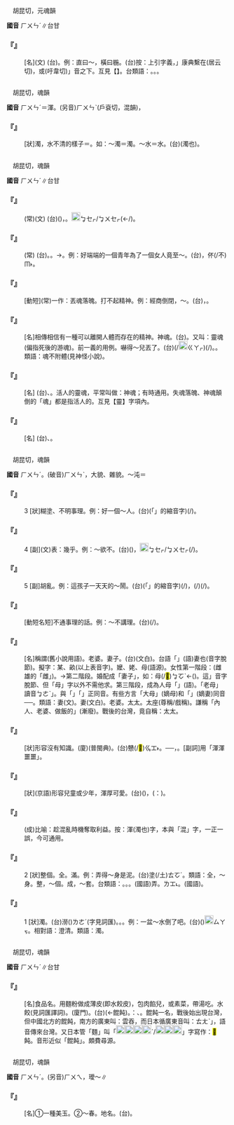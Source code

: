 
=={{ruby|楎|ㄏㄨㄣˊ}}==

　胡昆切，元魂韻

'''國音''' <rt>ㄏㄨㄣˊ</rt>∥台甘

    

==='''『{{ruby|楎|ㄏㄨㄣˊ}}』'''===
: [名](文) (台){{ruby|懸|ㄏㄢˊ}}{{ruby|掛|ㄍㄨㄚ˪}}{{ruby|衣|ㄧ}}{{ruby|服|ㄏㆦㆶ ͘}}{{ruby|丌|ㆤ}}{{ruby|器|ㄎㄧ˪}}{{ruby|具|ㄍㄨ˫}}。例：直曰～，橫曰椸。(台)按：上引字義，{{ruby|「|ㄐㄩㄣ}}」康典繫在(居云切)，或(吁韋切){{ruby|「|ㄏㄨㄟ}}」音之下。互見【{{ruby|桁|ㄏㄤˋ}}】。台類語：{{ruby|衫|ㄙㆩ}}{{ruby|仔|ㄚ}}{{ruby|架|ㄍㆤ˪}}。{{ruby|衫|ㄙㆩ}}{{ruby|架|ㄍㆤ˪}}{{ruby|仔|ㄗㄨㄟˇ}}。{{ruby|掛|ㄍㄨㄚ˪}}{{ruby|衫|ㄙㆩ}}{{ruby|丌|ㆤ}}。
    

=={{ruby|混|ㄏㄨㄣˊ}}==

　胡昆切，魂韻

'''國音''' <rt>ㄏㄨㄣˊ</rt>＝渾。(另音)<rt>ㄏㄨㄣˋ</rt>(戶袞切，混韻){{ruby|。|ㄏㄨㄣˇ}}，

    

==='''『{{ruby|混|ㄏㄨㄣˊ}}』'''===
: [狀]濁，水不清的樣子＝{{ruby|渾|ㄏㄨㄣˊ}}。如：～濁＝{{ruby|渾|ㄏㄨㄣˊ}}濁。～水＝{{ruby|渾|ㄏㄨㄣˊ}}水。(台){{ruby|澇|ㄌㄜˊ}}(濁也)。
    

=={{ruby|魂|ㄏㄨㄣˊ}}==

　胡昆切，魂韻

'''國音''' <rt>ㄏㄨㄣˊ</rt>∥台甘

    

==='''『{{ruby|黯|ㄢˋ}}{{ruby|然|ㄖㄢˊ}}{{ruby|魂|ㄏㄨㄣˊ}}{{ruby|銷|ㄒㄧㄠ}}』'''===
: (常)(文) (台)({{ruby|因|ㄧㄣ}}{{ruby|為|ㄨㄧ˫}}{{ruby|傷|ㄒㄧㆲ}}{{ruby|情|ㄐㄧㄥˊ}}){{ruby|心|ㄒㄧㆬ}}{{ruby|情|ㄐㄧㄥˊ}}{{ruby|黯|ㆰˋ}}{{ruby|淡|ㄉㆰ˫}}，{{ruby|神|ㄒㄧㄣˊ}}{{ruby|魂|ㄏㄨㄣˊ}}{{ruby|無|ㆠㄜˊ}}{{ruby|了|ㄌㄧㄠˋ}}{{ruby|了|ㄌㄧㄠˋ}}。{{ruby|一|ㄐㄧㆵ ͘}}{{ruby|個|ㆤˊ}}{{ruby|人|ㄌㄤˊ}}{{ruby|恰|ㄍㄚㆷ}}{{ruby|若|ㄋㄚˋ}}{{ruby|直|ㄉㄧㆵ ͘}}{{ruby|直|ㄉㄧㆵ ͘}}[[File:fa49.png|20px]]<rt>ㆠㆤㆷ/ㆠㄨㆤㆷ</rt>{{ruby|磑|ㄨㄧ}}(←{{ruby|<mark>&#xffbdd;</mark>|ㄨㄧ˫}}/{{ruby|萎|ㄨㄧˋ}}){{ruby|去|ㄎㄧ˪}}。
    

==='''『{{ruby|神|ㄕㄣˊ}}{{ruby|魂|ㄏㄨㄣˊ}}{{ruby|顛|ㄉㄧㄢ}}{{ruby|倒|ㄉㄠˇ}}』'''===
: (常) (台){{ruby|精|ㄐㄧㄥ}}{{ruby|神|ㄒㄧㄣˊ}}{{ruby|氣|ㄎㄧ˪}}{{ruby|魄|ㄆㄧㆤㆶ}}{{ruby|無|ㆠㄜˊ}}{{ruby|自|ㄗㄨ˫}}{{ruby|在|ㄗㄞ˫}}{{ruby|去|ㄎㄧ˪}}。{{ruby|失|ㄒㄧㆴ}}{{ruby|常|ㄒㄧㆲˊ}}。→{{ruby|神|ㄒㄧㄣˊ}}{{ruby|經|ㄍㄧㄥ}}{{ruby|錯|ㄘㄜ˪}}{{ruby|亂|ㄌㄨㄢ˫}}。例：好端端的一個青年為了一個女人竟至～。(台){{ruby|好|ㄏㄜˋ}}{{ruby|好|ㄏㄜˋ}}{{ruby|丌|ㆤ}}{{ruby|一|ㄐㄧㆵ ͘}}{{ruby|個|ㆤˊ}}{{ruby|少|ㄒㄧㄠˋ}}{{ruby|年|ㄌㄧㄢˊ}}{{ruby|人|ㄌㄤˊ}}{{ruby|為|ㄨㄧ˫}}{{ruby|著|ㄉㄧㄜㆷ ͘}}{{ruby|一|ㄐㄧㆵ ͘}}{{ruby|個|ㆤˊ}}{{ruby|查|ㄗㄚ}}{{ruby|某|ㆠㆦˋ}}，{{ruby|迷|ㆠㆤˊ}}{{ruby|到|ㄍㄚㆷ}}伓(/不)<rt>ㆬ˫</rt>{{ruby|知|ㄗㄞ}}{{ruby|頭|ㄊㄠˊ}}{{ruby|天|ㄊㆪ}}。
    

==='''『{{ruby|失|ㄕ}}{{ruby|魂|ㄏㄨㄣˊ}}{{ruby|落|ㄌㄨㄛˋ}}{{ruby|魄|ㄆㄛˋ}}』'''===
: [動短](常)一作：丟魂落魄。打不起精神。例：經商倒閉，～。(台){{ruby|做|ㄗㄨㆤ˪/ㄗㄜ˪}}{{ruby|生|ㄒㄧㄥ}}{{ruby|理|ㄌㄧˋ}}{{ruby|失|ㄒㄧㆴ}}{{ruby|敗|ㄅㄞ˫}}，{{ruby|垂|ㄙㄨㆤˊ}}{{ruby|頭|ㄊㄠˊ}}{{ruby|<mark>&#xffbd1;</mark>|ㄉㆰˋ}}{{ruby|尾|ㆠㆤˋ/ㆠㄨㆤˋ}}。
    

==='''『{{ruby|魂|ㄏㄨㄣˊ}}』'''===
: [名]相傳相信有一種可以離開人體而存在的精神。神魂。(台){{ruby|神|ㄒㄧㄣˊ}}{{ruby|魂|ㄏㄨㄣˊ}}。又叫：靈魂(偏指死後的游魂)。前一義的用例。嚇得～兒丟了。(台){{ruby|驚|ㄍㄧㆩ}}{{ruby|一|ㄐㄧㆵ ͘}}{{ruby|跳|ㄉㄧㄜˊ}}(/{{ruby|驚|ㄍㄧㆩ}}[[File:fa42.png|20px]]<rt>ㄍㄚㆷ</rt>){{ruby|神|ㄒㄧㄣˊ}}{{ruby|魂|ㄏㄨㄣˊ}}{{ruby|著|ㄉㄧㄜㆷ}}(/{{ruby|都|ㄉㄜ˫}}){{ruby|無|ㆠㄜˊ}}{{ruby|了|ㄌㄧㄠˋ}}{{ruby|了|·ㄌㄧㄠˋ}}。{{ruby|飛|ㄅㄨㆤ˫/ㄅㆤ}}{{ruby|上|ㄐㄧㆧ˫/ㄐㄧㆫ˫}}{{ruby|天|ㄊㆪ}}{{ruby|去|ㄎㄧ˪}}。類語：魂不附體(見神怪小說)。
    

==='''『{{ruby|靈|ㄌㄧㄥˊ}}{{ruby|魂|ㄏㄨㄣˊ}}』'''===
: [名] (台){{ruby|俗|ㄒㄧㆦㆶ ͘}}{{ruby|迷|ㆠㆤˊ}}{{ruby|信|ㄒㄧㄣ˪}}{{ruby|死|ㄒㄧˋ}}{{ruby|人|ㄌㄤˊ}}{{ruby|丌|ㆤ}}{{ruby|靈|ㄌㄧㄥˊ}}{{ruby|魂|ㄏㄨㄣˊ}}、{{ruby|離|ㄌㄧˊ}}{{ruby|開|ㄎㄨㄧ}}{{ruby|屍|ㄒㄧ}}{{ruby|體|ㄊㆤˋ}}{{ruby|存|ㄗㄨㄣˊ}}{{ruby|在|ㄗㄞ˫}}。活人的靈魂，平常叫做：神魂；有時通用。失魂落魄、神魂顛倒的「魂」都是指活人的。互見【靈】字項內。
    

==='''『{{ruby|國|ㄍㄨㄛˊ}}{{ruby|魂|ㄏㄨㄣˊ}}』'''===
: [名] (台){{ruby|國|ㄍㆦㆶ}}{{ruby|家|ㄍㄚ}}{{ruby|人|ㆢㄧㄣˊ/ㄌㄧㄣˊ}}{{ruby|民|ㆠㄧㄣˊ}}{{ruby|丌|ㆤ}}{{ruby|基|ㄍㄧ}}{{ruby|本|ㄅㄨㄣˋ}}{{ruby|精|ㄐㄧㄥ}}{{ruby|神|ㄒㄧㄣˊ}}、{{ruby|意|ㄧ˪}}{{ruby|志|ㄐㄧ˪}}。
    

=={{ruby|渾|ㄏㄨㄣˊ}}==

　胡昆切，魂韻

'''國音''' <rt>ㄏㄨㄣˊ</rt>。(破音)<rt>ㄏㄨㄣˋ</rt>，大貌、雜貌。～沌{{ruby|。|ㄍㄨㄣˇ}}＝

    

==='''『{{ruby|渾|ㄏㄨㄣˊ}}』'''===
:3  [狀]糊塗、不明事理。例：好一個～人。(台){{ruby|<mark>&#xffb50;</mark>|ㄐㄧㆵ}}(「{{ruby|此|ㄐㄧˋ}}{{ruby|一|ㄐㄧㆵ ͘}}」的縮音字)(/{{ruby|此|ㄐㄧㆵ}}){{ruby|個|ㆤˊ}}{{ruby|人|ㄌㄤˊ}}{{ruby|真|ㄐㄧㄣ}}{{ruby|正|ㄐㄧㆩ˪/ㄐㄧㆩ}}{{ruby|戇|ㆣㆲ˫}}{{ruby|直|ㄉㄧㆵ ͘}}。
    

==='''『{{ruby|渾|ㄏㄨㄣˊ}}』'''===
:4  [副](文)表：幾乎。例：～欲不{{ruby|勝|ㄕㄥ}}{{ruby|簪|ㄗㄢ}}。(台)({{ruby|頭|ㄊㄠˊ}}{{ruby|毛|ㄇㆦ/ㄇㆭˊ}}{{ruby|稀|ㄏㄧ}}{{ruby|少|ㄐㄧㄜˋ}})，{{ruby|一|ㄐㄧㆵ ͘}}{{ruby|直|ㄉㄧㆵ ͘}}[[File:fa49.png|20px]]<rt>ㆠㆤㆷ/ㆠㄨㆤㆷ</rt>{{ruby|連|ㄌㄧㄢˊ/ㄌㄧㄢ˫}}{{ruby|簪|ㄗㆰ}}{{ruby|仔|ㄚ}}{{ruby|著|ㄉㄧㄜㆷ}}(/{{ruby|都|ㄉㄜ˫}}){{ruby|插|ㄘㄚㆷ}}{{ruby|<mark>&#xffa45;</mark>|ㆠㆤ˫/ㆠㄨㆤ˫}}{{ruby|住|ㄉㄧㄠˊ}}。
    

==='''『{{ruby|渾|ㄏㄨㄣˊ}}』'''===
:5  [副]胡亂。例：這孩子一天天的～鬧。(台){{ruby|<mark>&#xffb50;</mark>|ㄐㄧㆵ}}(「{{ruby|此|ㄐㄧˋ}}{{ruby|一|ㄐㄧㆵ ͘}}」的縮音字)(/{{ruby|此|ㄐㄧㆵ}}){{ruby|個|ㆤˊ}}{{ruby|<mark>&#xffb51;</mark>|ㆣㄧㄣˋ}}{{ruby|仔|ㄚ}}，{{ruby|逐|ㄉㄚㆶ ͘}}{{ruby|日|ㆢㄧㆵ ͘/ㄌㄧㆵ ͘}}{{ruby|著|ㄉㄧㄜㆷ}}(/{{ruby|都|ㄉㄜ˫}}){{ruby|是|ㄒㄧ˫}}{{ruby|亂|ㄌㄨㄢ˫}}{{ruby|吵|ㄘㄚˋ}}(/{{ruby|烏|ㆦ}}{{ruby|白|ㄅㆤㆷ ͘}}{{ruby|吵|ㄘㄚˋ}})。
    

==='''『{{ruby|渾|ㄏㄨㄣˊ}}{{ruby|話|ㄏㄨㄚˋ}}』'''===
: [動短名短]不通事理的話。例：～不講理。(台){{ruby|話|ㄨㆤ˫}}{{ruby|若|ㄋㄚ˫}}{{ruby|亂|ㄌㄨㄢ˫}}{{ruby|亂|ㄌㄨㄢ˫}}{{ruby|講|ㄍㆲˋ}}{{ruby|著|ㄉㄧㄜㆷ}}(/{{ruby|都|ㄉㄜ˫}}){{ruby|無|ㆠㄜˊ}}{{ruby|道|ㄉㄜ˫}}{{ruby|理|ㄌㄧˋ}}。
    

==='''『{{ruby|渾|ㄏㄨㄣˊ}}{{ruby|家|ㄐㄧㄚ}}』'''===
: [名]稱謂(舊小說用語)。老婆。妻子。(台){{ruby|妻|ㄘㆤ}}(文白)。台語「{{ruby|<mark>&#xffa44;</mark>|ㆠㆦˋ}}」(語)妻也(音字脫節)。擬字：某、畝(以上表音字)。嬤、姥、母(語源)。女性第一階段：{{ruby|公|ㄍㄤ}}{{ruby|母|ㆠㄨˋ/ㆠㄜˋ}}(雌雄的「雌」)。→第二階段。婚配成「妻子」，如：{{ruby|<mark>&#xffb7e;</mark>|ㄘㄨㄚ˫}}母(/<mark>&#xffa44;</mark>)<rt>ㆠㆦˋ</rt>←({{ruby|娶|ㄘㄨㄚ˫}}{{ruby|母|ㆠㆦˋ}})。這{{ruby|「|ㆠㆦˋ}}」音字脫節、但「母」字以外不需他求。第三階段，成為人母「{{ruby|老|ㄌㄠ˫}}{{ruby|母|ㆠㄜˋ/ㆠㄨˋ}}」(語)。「老母」讀音{{ruby|「|ㄋㆦˋ}}<rt>ㆠㄜˋ</rt>」。與「{{ruby|公|ㄍㄤ}}{{ruby|母|ㆠㄜˋ}}」{{ruby|丌|ㆤ}}「{{ruby|母|ㆠㄜˋ}}」正同音。有些方言「大母」(嫡母)和「{{ruby|大|ㄉㄨㄚ˫}}{{ruby|<mark>&#xffa44;</mark>|ㆠㆦˋ}}」(嫡妻)同音──{{ruby|大|ㄉㄨㄚ˫}}{{ruby|某|ㆠㆦˋ}}。類語：妻(文)。妻{{ruby|子|·ㄗˇ}}(文白)。老婆。太太。太座(尊稱/戲稱)。謙稱「內人、老婆、做飯的」(漸廢)。戰後的台灣，竟自稱：太太。
    

==='''『{{ruby|渾|ㄏㄨㄣˊ}}{{ruby|噩|ㄜˋ}}』'''===
: [狀]形容沒有知識。(廈){{ruby|<mark>&#xf9a67;</mark>|ㆣㆲ˫}}{{ruby|哞|ㄇㄚ}}{{ruby|哞|ㄇㄚ}}(普閩典)。(台)戇(/<mark>&#xffc53;</mark>)<rt>ㆣㆲ˫</rt>{{ruby|篤|ㄉㄨㆷ}}{{ruby|篤|ㄉㄨㆷ}}。──{{ruby|率|ㄙㄨㆵ}}{{ruby|直|ㄉㄧㆵ ͘}}，{{ruby|無|ㆠㄜˊ}}{{ruby|機|ㄍㄧ}}{{ruby|→|ㄎㄧ}}{{ruby|竅|ㄎㄧㄠ˪}}。[副詞]用「渾渾噩噩」。
    

==='''『{{ruby|渾|ㄏㄨㄣˊ}}{{ruby|得|ㄉㄜ}}{{ruby|嚕|ㄌㄨ}}{{ruby|兒|ㄦ}}』'''===
: [狀](京語)形容兒童或少年，渾厚可愛。(台){{ruby|古|ㄍㆦˋ}}{{ruby|意|ㄧ˪}}({{ruby|指|ㄍㄧˋ/ㄐㄧˋ}}{{ruby|青|ㄑㄧㄥ}}{{ruby|少|ㄒㄧㄠˋ}}{{ruby|年|ㄌㄧㄢˊ}})，{{ruby|古|ㄍㆦˋ}}{{ruby|錐|ㄗㄨㄧ}}({{ruby|指|ㄍㄧˋ/ㄐㄧˋ}}：{{ruby|孩|ㄏㄞˊ}}{{ruby|童|ㄉㆲˊ}})。
    

==='''『{{ruby|渾|ㄏㄨㄣˊ}}{{ruby|水|ㄕㄨㄟˇ}}{{ruby|摸|ㄇㄛ}}{{ruby|魚|ㄩˊ}}』'''===
: (成)比喻：趁混亂時機奪取利益。按：渾(濁也)字，本與「混」字，一正一誤，今可通用。
    

==='''『{{ruby|渾|ㄏㄨㄣˊ}}』'''===
:2  [狀]整個。全。滿。例：弄得～身是泥。(台){{ruby|拂|ㄏㄨㆵ}}{{ruby|到|ㄍㄚㆷ}}{{ruby|歸|ㄍㄨㄧ}}{{ruby|身|ㄒㄧㄥ}}{{ruby|軀|ㄎㄨ}}{{ruby|全|ㄗㄨㄢˊ}}塗(/土)<rt>ㄊㆦˊ</rt>。類語：全，～身。整，～個。成，～套。台類語：{{ruby|拂|ㄏㄨㆵ}}。{{ruby|耍|ㄙㆭˋ}}。{{ruby|<mark>&#xf8e78;</mark>|ㄅㆪ˪}}。(國語)弄。{{ruby|(台)|ㄅㄜ}}<rt>ㄌㆲ˪</rt>。(國語){{ruby|搞|ㄍㄠˇ}}。
    

==='''『{{ruby|渾|ㄏㄨㄣˊ}}』'''===
:1  [狀]濁。(台)澇({{ruby|/|ㄎㄧㄤ}})<rt>ㄌㄜˊ</rt>(字見詞匯)。{{ruby|無|ㆠㄜˊ}}{{ruby|清|ㄑㄧㄥ}}{{ruby|淨|ㄐㄧㄥ˫}}。{{ruby|垃|ㄌㄚㆴ}}{{ruby|圾|ㄙㄚㆴ}}。例：一盆～水倒了吧。(台){{ruby|一|ㄐㄧㆵ ͘}}({{ruby|面|ㆠㄧㄣ˫}}){{ruby|桶|ㄊㄤˋ}}{{ruby|垃|ㄌㄚㆴ}}{{ruby|圾|ㄙㄚㆴ}}{{ruby|水|ㄗㄨㄧˋ}}{{ruby|倒|ㄉㄜ˪}}{{ruby|倒|ㄉㄜ˪}}{{ruby|<mark>&#xffaf0;</mark>|ㄏㆪ˪}}[[File:fa58.png|20px]]<rt>ㄙㄚㆶ</rt>{{ruby|喏|ㄋㆦ˪}}。相對語：澄清。類語：{{ruby|溷|ㄏㄨㄣˋ}}濁。
    

=={{ruby|餛|ㄏㄨㄣˊ}}==

　胡昆切，魂韻

'''國音''' <rt>ㄏㄨㄣˊ</rt>∥台甘

    

==='''『{{ruby|餛|ㄏㄨㄣˊ}}{{ruby|飩|·ㄊㄨㄣ}}』'''===
: [名]食品名。用麵粉做成薄皮(即水餃皮)，包肉餡兒，或素菜，帶湯吃。水餃(見詞匯譯詞)。(廈門){{ruby|扁|ㄅㄧㄢˋ}}{{ruby|食|ㄒㄧㆵ ͘}}。(台){{ruby|雲|ㄏㄨㄣ}}{{ruby|吞|ㄊㄨㄣ}}(←餛飩)。{{ruby|按|ㄢ˪}}：{{ruby|台|ㄉㄞˊ}}{{ruby|灣|ㄨㄢˊ}}{{ruby|本|ㄅㄨㄣˋ}}{{ruby|來|ㄌㄞˊ}}{{ruby|已|ㄧˋ}}{{ruby|有|ㄨ˫}}{{ruby|水|ㄗㄨㄧˋ}}{{ruby|餃|ㄍㄧㄠˋ}}、{{ruby|扁|ㄅㄧㄢˋ}}{{ruby|食|ㄒㄧㆵ ͘}}。餛飩一名，戰後始出現台灣，但中國北方的餛飩，南方的廣東叫：雲吞，而日本循廣東音叫：{{ruby|「|ㄨㄤˊ}}<rt>ㄊㄤˋ</rt>」，語音傳來台灣。又日本管「麵」叫「[[File:fa7a.png|20px]][[File:faa8.png|20px]][[File:fa47.png|20px]][[File:fa74.png|20px]]ˋ/[[File:c6ec.png|20px]][[File:c750.png|20px]][[File:c77a.png|20px]]」字寫作：<mark>&#xf8160;</mark>飩。音形近似「餛飩」。頗費尋源。
    

=={{ruby|琿|ㄏㄨㄣˊ}}==

　胡昆切，魂韻

'''國音''' <rt>ㄏㄨㄣˊ</rt>。(另音)<rt>ㄏㄨㄟ</rt>，璦～∥

    

==='''『{{ruby|琿|ㄏㄨㄣˊ}}』'''===
: [名]①一種美玉。②～春。地名。(台){{ruby|琿|ㄏㄨㄧ}}。
    
